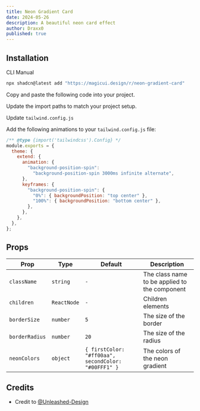 ```yaml
---
title: Neon Gradient Card
date: 2024-05-26
description: A beautiful neon card effect
author: Draxx0
published: true
---
```


<ComponentPreview name="neon-gradient-card-demo" />

## Installation

<Tabs defaultValue="cli">

<TabsList>
  <TabsTrigger value="cli">CLI</TabsTrigger>
  <TabsTrigger value="manual">Manual</TabsTrigger>
</TabsList>
<TabsContent value="cli">

```bash
npx shadcn@latest add "https://magicui.design/r/neon-gradient-card"
```

</TabsContent>

<TabsContent value="manual">

<Steps>

<Step>Copy and paste the following code into your project.</Step>

<ComponentSource name="neon-gradient-card" />

<Step>Update the import paths to match your project setup.</Step>

<Step>Update `tailwind.config.js`</Step>

Add the following animations to your `tailwind.config.js` file:

```js title="tailwind.config.js" {5-14}
/** @type {import('tailwindcss').Config} */
module.exports = {
  theme: {
    extend: {
      animation: {
        "background-position-spin":
          "background-position-spin 3000ms infinite alternate",
      },
      keyframes: {
        "background-position-spin": {
          "0%": { backgroundPosition: "top center" },
          "100%": { backgroundPosition: "bottom center" },
        },
      },
    },
  },
};
```

</Steps>

</TabsContent>

</Tabs>

## Props

| Prop           | Type        | Default                                             | Description                                   |
| -------------- | ----------- | --------------------------------------------------- | --------------------------------------------- |
| `className`    | `string`    | `-`                                                 | The class name to be applied to the component |
| `children`     | `ReactNode` | `-`                                                 | Children elements                             |
| `borderSize`   | `number`    | `5`                                                 | The size of the border                        |
| `borderRadius` | `number`    | `20`                                                | The size of the radius                        |
| `neonColors`   | `object`    | `{ firstColor: "#ff00aa", secondColor: "#00FFF1" }` | The colors of the neon gradient               |

## Credits

- Credit to [@Unleashed-Design](https://unleashed-design.de/)
